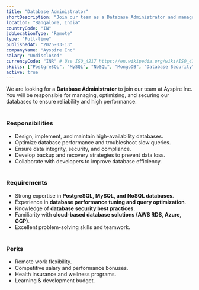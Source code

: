 ```yaml
---
title: "Database Administrator"
shortDescription: "Join our team as a Database Administrator and manage high-performance databases."
location: "Bangalore, India"
countryCode: "IN"
jobLocationType: "Remote"
type: "Full-time"
publishedAt: "2025-03-13"
companyName: "Ayspire Inc"
salary: "Undisclosed"
currencyCode: "INR" # Use ISO_4217 https://en.wikipedia.org/wiki/ISO_4217
skills: ["PostgreSQL", "MySQL", "NoSQL", "MongoDB", "Database Security", "SQL Performance Tuning"]
active: true
---
```


We are looking for a **Database Administrator** to join our team at Ayspire Inc. You will be responsible for managing, optimizing, and securing our databases to ensure reliability and high performance.
<br/><br/>

### **Responsibilities**
- Design, implement, and maintain high-availability databases.
- Optimize database performance and troubleshoot slow queries.
- Ensure data integrity, security, and compliance.
- Develop backup and recovery strategies to prevent data loss.
- Collaborate with developers to improve database efficiency.
<br/><br/>

### **Requirements**
- Strong expertise in **PostgreSQL, MySQL, and NoSQL databases**.
- Experience in **database performance tuning and query optimization**.
- Knowledge of **database security best practices**.
- Familiarity with **cloud-based database solutions (AWS RDS, Azure, GCP)**.
- Excellent problem-solving skills and teamwork.
<br/><br/>

### **Perks**
- Remote work flexibility.
- Competitive salary and performance bonuses.
- Health insurance and wellness programs.
- Learning & development budget.
<br/><br/>
